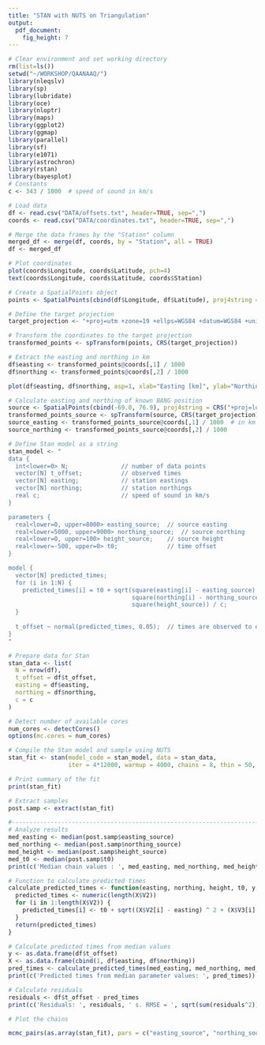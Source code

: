 ```yaml
---
title: "STAN with NUTS on Triangulation"
output: 
  pdf_document: 
    fig_height: 7
---
```



```r
# Clear environment and set working directory
rm(list=ls())
setwd("~/WORKSHOP/QAANAAQ/")
library(nleqslv)
library(sp)
library(lubridate)
library(oce)
library(nloptr)
library(maps)
library(ggplot2)
library(ggmap)
library(parallel)
library(sf)
library(e1071)
library(astrochron)
library(rstan)
library(bayesplot)
# Constants
c <- 343 / 1000  # speed of sound in km/s

# Load data
df <- read.csv("DATA/offsets.txt", header=TRUE, sep=",")
coords <- read.csv("DATA/coordinates.txt", header=TRUE, sep=",")

# Merge the data frames by the "Station" column
merged_df <- merge(df, coords, by = "Station", all = TRUE)
df <- merged_df

# Plot coordinates
plot(coords$Longitude, coords$Latitude, pch=4)
text(coords$Longitude, coords$Latitude, coords$Station)

# Create a SpatialPoints object
points <- SpatialPoints(cbind(df$Longitude, df$Latitude), proj4string = CRS("+proj=longlat +ellps=WGS84"))

# Define the target projection
target_projection <- "+proj=utm +zone=19 +ellps=WGS84 +datum=WGS84 +units=m +no_defs"

# Transform the coordinates to the target projection
transformed_points <- spTransform(points, CRS(target_projection))

# Extract the easting and northing in km
df$easting <- transformed_points@coords[,1] / 1000
df$northing <- transformed_points@coords[,2] / 1000

plot(df$easting, df$northing, asp=1, xlab="Easting [km]", ylab="Northing [km]", pch=19, cex=0.5)

# Calculate easting and northing of known BANG position
source <- SpatialPoints(cbind(-69.0, 76.9), proj4string = CRS("+proj=longlat +ellps=WGS84"))
transformed_points_source <- spTransform(source, CRS(target_projection))
source_easting <- transformed_points_source@coords[,1] / 1000  # in km
source_northing <- transformed_points_source@coords[,2] / 1000

# Define Stan model as a string
stan_model <- "
data {
  int<lower=0> N;               // number of data points
  vector[N] t_offset;           // observed times
  vector[N] easting;            // station eastings
  vector[N] northing;           // station northings
  real c;                       // speed of sound in km/s
}

parameters {
  real<lower=0, upper=8000> easting_source;  // source easting
  real<lower=5000, upper=9000> northing_source;  // source northing
  real<lower=0, upper=100> height_source;    // source height
  real<lower=-500, upper=0> t0;              // time offset
}

model {
  vector[N] predicted_times;
  for (i in 1:N) {
    predicted_times[i] = t0 + sqrt(square(easting[i] - easting_source) + 
                                   square(northing[i] - northing_source) + 
                                   square(height_source)) / c;
  }
  
  t_offset ~ normal(predicted_times, 0.05);  // times are observed to nearest 1/20th s only, but estimation from curves also adds something
}
"

# Prepare data for Stan
stan_data <- list(
  N = nrow(df),
  t_offset = df$t_offset,
  easting = df$easting,
  northing = df$northing,
  c = c
)

# Detect number of available cores
num_cores <- detectCores()
options(mc.cores = num_cores)

# Compile the Stan model and sample using NUTS
stan_fit <- stan(model_code = stan_model, data = stan_data, 
                 iter = 4*12000, warmup = 4000, chains = 8, thin = 50, control = list(max_treedepth = 20))

# Print summary of the fit
print(stan_fit)

# Extract samples
post.samp <- extract(stan_fit)

#--------------------------------------------------------------------------------------------------
# Analyze results
med_easting <- median(post.samp$easting_source)
med_northing <- median(post.samp$northing_source)
med_height <- median(post.samp$height_source)
med_t0 <- median(post.samp$t0)
print(c('Median chain values : ', med_easting, med_northing, med_height, med_t0))

# Function to calculate predicted times
calculate_predicted_times <- function(easting, northing, height, t0, y, X, c) {
  predicted_times <- numeric(length(X$V2))
  for (i in 1:length(X$V2)) {
    predicted_times[i] <- t0 + sqrt((X$V2[i] - easting) ^ 2 + (X$V3[i] - northing) ^ 2 + (0 - height) ^ 2) / c
  }
  return(predicted_times)
}

# Calculate predicted times from median values
y <- as.data.frame(df$t_offset)
X <- as.data.frame(cbind(1, df$easting, df$northing))
pred_times <- calculate_predicted_times(med_easting, med_northing, med_height, med_t0, y, X, c)
print(c('Predicted times from median parameter values: ', pred_times))

# Calculate residuals
residuals <- df$t_offset - pred_times
print(c('Residuals: ', residuals, ' s. RMSE = ', sqrt(sum(residuals^2)), ' s.'))

# Plot the chains

mcmc_pairs(as.array(stan_fit), pars = c("easting_source", "northing_source", "height_source", "t0"))

```
 
 
